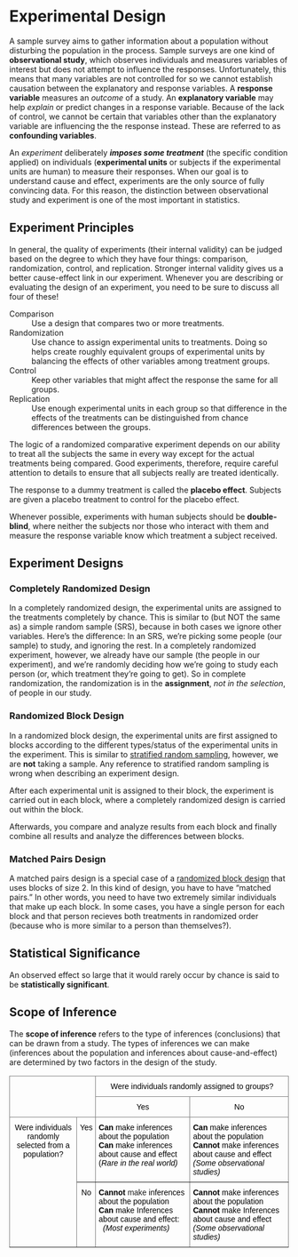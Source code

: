 # Experimental Design

A sample survey aims to gather information about a population without disturbing the population in the process. Sample surveys are one kind of **observational study**, which observes individuals and measures variables of interest but does not attempt to influence the responses. Unfortunately, this means that many variables are not controlled for so we cannot establish causation between the explanatory and response variables. A **response variable** measures an *outcome* of a study. An **explanatory variable** may help *explain* or predict changes in a response variable. Because of the lack of control, we cannot be certain that variables other than the explanatory variable are influencing the the response instead. These are referred to as **confounding variables**. 

An *experiment* deliberately ***imposes some treatment*** (the specific condition applied) on individuals (**experimental units** or subjects if the experimental units are human) to measure their responses. When our goal is to understand cause and effect, experiments are the only source of fully convincing data. For this reason, the distinction between observational study and experiment is one of the most important in statistics. 

## Experiment Principles

In general, the quality of experiments (their internal validity) can be judged based on the degree to which they have four things:  comparison, randomization, control, and replication.  Stronger internal validity gives us a better cause-effect link in our experiment.  Whenever you are describing or evaluating the design of an experiment, you need to be sure to discuss all four of these!

Comparison
: Use a design that compares two or more treatments. 

Randomization
: Use chance to assign experimental units to treatments. Doing so helps create roughly equivalent groups of experimental units by balancing the effects of other variables among treatment groups.

Control
: Keep other variables that might affect the response the same for all groups. 

Replication
: Use enough experimental units in each group so that difference in the effects of the treatments can be distinguished from chance differences between the groups. 

The logic of a randomized comparative experiment depends on our ability to treat all the subjects the same in every way except for the actual treatments being compared. Good experiments, therefore, require careful attention to details to ensure that all subjects really are treated identically. 

The response to a dummy treatment is called the **placebo effect**. Subjects are given a placebo treatment to control for the placebo effect. 

Whenever possible, experiments with human subjects should be **double-blind**, where neither the subjects nor those who interact with them and measure the response variable know which treatment a subject received. 


## Experiment Designs

### Completely Randomized Design

In a completely randomized design, the experimental units are assigned to the treatments completely by chance.  This is similar to (but NOT the same as) a simple random sample (SRS), because in both cases we ignore other variables.  \newline
Here’s the difference:  In an SRS, we’re picking some people (our sample) to study, and ignoring the rest.  In a completely randomized experiment, however, we already have our sample (the people in our experiment), and we’re randomly deciding how we’re going to study each person (or, which treatment they’re going to get).  So in complete randomization, the randomization is in the **assignment**, *not in the selection*, of people in our study.

### Randomized Block Design {#randomized-block-design}

In a randomized block design, the experimental units are first assigned to blocks according to the different types/status of the experimental units in the experiment. This is similar to [stratified random sampling](#stratified-random-sample), however, we are **not** taking a sample. Any reference to stratified random sampling is wrong when describing an experiment design.

After each experimental unit is assigned to their block, the experiment is carried out in each block, where a completely randomized design is carried out within the block. 

Afterwards, you compare and analyze results from each block and finally combine all results and analyze the differences between blocks.

### Matched Pairs Design

A matched pairs design is a special case of a [randomized block design](#randomized-block-design) that uses blocks of size 2. In this kind of design, you have to have "matched pairs." In other words, you need to have two extremely similar individuals that make up each block. In some cases, you have a single person for each block and that person recieves both treatments in randomized order (because who is more similar to a person than themselves?).

## Statistical Significance

An observed effect so large that it would rarely occur by chance is said to be **statistically significant**.

## Scope of Inference

The **scope of inference** refers to the type of inferences (conclusions) that can be drawn from a study.  The types of inferences we can make (inferences about the population and inferences about cause-and-effect) are determined by two factors in the design of the study.  

<style type="text/css">
.tg  {border-collapse:collapse;border-spacing:0;}
.tg td{border-color:black;border-style:solid;border-width:1px;font-family:Arial, sans-serif;font-size:14px;
  overflow:hidden;padding:10px 5px;word-break:normal;}
.tg th{border-color:black;border-style:solid;border-width:1px;font-family:Arial, sans-serif;font-size:14px;
  font-weight:normal;overflow:hidden;padding:10px 5px;word-break:normal;}
.tg .tg-c3ow{border-color:inherit;text-align:center;vertical-align:top}
.tg .tg-0pky{border-color:inherit;text-align:left;vertical-align:top}
</style>
<table class="tg">
<thead>
  <tr>
    <th class="tg-0pky" colspan="2" rowspan="2"></th>
    <th class="tg-c3ow" colspan="2"><span style="font-weight:400;font-style:normal;text-decoration:none;color:#000;background-color:transparent">Were individuals randomly assigned to groups?</span></th>
  </tr>
  <tr>
    <th class="tg-c3ow"><span style="font-weight:400;font-style:normal;text-decoration:none;color:#000;background-color:transparent">Yes</span></th>
    <th class="tg-c3ow"><span style="font-weight:400;font-style:normal;text-decoration:none;color:#000;background-color:transparent">No</span></th>
  </tr>
</thead>
<tbody>
  <tr>
    <td class="tg-c3ow" rowspan="2"><span style="font-weight:400;font-style:normal;text-decoration:none;color:#000;background-color:transparent">Were individuals randomly </span><br><span style="font-weight:400;font-style:normal;text-decoration:none;color:#000;background-color:transparent">selected from a population?</span></td>
    <td class="tg-c3ow"><span style="font-weight:400;font-style:normal;text-decoration:none;color:#000;background-color:transparent">Yes</span></td>
    <td class="tg-0pky"><span style="font-weight:bold;font-style:normal;text-decoration:none;color:#000;background-color:transparent">Can</span><span style="font-weight:400;font-style:normal;text-decoration:none;color:#000;background-color:transparent"> make inferences about the population</span><br><span style="font-weight:bold;font-style:normal;text-decoration:none;color:#000;background-color:transparent">Can</span><span style="font-weight:400;font-style:normal;text-decoration:none;color:#000;background-color:transparent"> make inferences about cause and effect</span><br><span style="font-weight:400;font-style:normal;text-decoration:none;color:#000;background-color:transparent">  (</span><span style="font-weight:400;font-style:italic;text-decoration:none;color:#000;background-color:transparent">Rare in the real world)</span></td>
    <td class="tg-0pky"><span style="font-weight:bold;font-style:normal;text-decoration:none;color:#000;background-color:transparent">Can</span><span style="font-weight:400;font-style:normal;text-decoration:none;color:#000;background-color:transparent"> make inferences about the population</span><br><span style="font-weight:bold;color:#000;background-color:transparent">Cannot</span><span style="color:#000;background-color:transparent"> make inferences about cause and effect</span><br><span style="font-weight:400;font-style:italic;text-decoration:none;color:#000;background-color:transparent">  (Some observational studies)</span></td>
  </tr>
  <tr>
    <td class="tg-c3ow"><span style="font-weight:400;font-style:normal;text-decoration:none;color:#000;background-color:transparent">No</span></td>
    <td class="tg-0pky"><span style="font-weight:bold;font-style:normal;text-decoration:none;color:#000;background-color:transparent">Cannot </span><span style="font-weight:normal">make</span><span style="font-weight:400;font-style:normal;text-decoration:none;color:#000;background-color:transparent"> inferences about the population</span><br><span style="font-weight:bold;font-style:normal;text-decoration:none;color:#000;background-color:transparent">Can</span><span style="font-weight:400;font-style:normal;text-decoration:none;color:#000;background-color:transparent"> make Inferences about cause and effect: </span><br><span style="font-style:italic;color:#000;background-color:transparent">&nbsp;&nbsp;(Most experiments)</span></td>
    <td class="tg-0pky"><span style="font-weight:bold;font-style:normal;text-decoration:none;color:#000;background-color:transparent">Cannot</span><span style="font-weight:400;font-style:normal;text-decoration:none;color:#000;background-color:transparent"> make inferences about the population</span><br><span style="font-weight:bold;color:#000;background-color:transparent">Cannot</span><span style="color:#000;background-color:transparent"> make Inferences about cause and effect</span><br><span style="font-weight:400;font-style:italic;text-decoration:none;color:#000;background-color:transparent">  (Some observational studies)</span></td>
  </tr>
</tbody>
</table>
